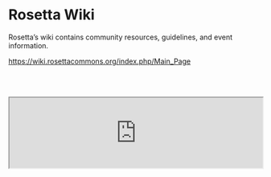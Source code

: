 # Rosetta Wiki
Rosetta’s wiki contains community resources, guidelines, and event information.

https://wiki.rosettacommons.org/index.php/Main_Page

<br></br>
<iframe src="https://docs.rosettacommons.org/docs/latest/Home" name="showIframe" width="100%" height="140px"></iframe>
